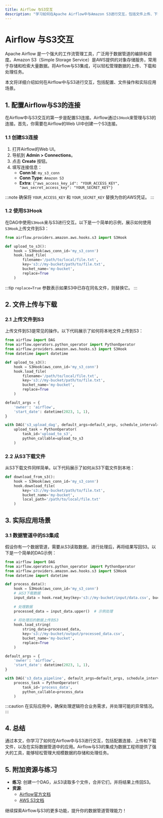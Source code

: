 ```yaml
---
title: Airflow 与S3交互
description: "学习如何在Apache Airflow中与Amazon S3进行交互，包括文件上传、下载和管理。本文适合初学者，提供详细的代码示例和实际应用场景。"
---
```


# Airflow 与S3交互

Apache Airflow 是一个强大的工作流管理工具，广泛用于数据管道的编排和调度。Amazon S3（Simple Storage Service）是AWS提供的对象存储服务，常用于存储和检索大量数据。将Airflow与S3集成，可以轻松管理数据的上传、下载和处理任务。

本文将详细介绍如何在Airflow中与S3进行交互，包括配置、文件操作和实际应用场景。

## 1. 配置Airflow与S3的连接

在Airflow中与S3交互的第一步是配置S3连接。Airflow通过`S3Hook`来管理与S3的连接。首先，你需要在Airflow的Web UI中创建一个S3连接。

### 1.1 创建S3连接

1. 打开Airflow的Web UI。
2. 导航到 **Admin > Connections**。
3. 点击 **Create** 按钮。
4. 填写连接信息：
   - **Conn Id**: `my_s3_conn`
   - **Conn Type**: `Amazon S3`
   - **Extra**: `{"aws_access_key_id": "YOUR_ACCESS_KEY", "aws_secret_access_key": "YOUR_SECRET_KEY"}`

:::note
确保将 `YOUR_ACCESS_KEY` 和 `YOUR_SECRET_KEY` 替换为你的AWS凭证。
:::

### 1.2 使用S3Hook

在DAG中使用`S3Hook`来与S3进行交互。以下是一个简单的示例，展示如何使用`S3Hook`上传文件到S3：

```python
from airflow.providers.amazon.aws.hooks.s3 import S3Hook

def upload_to_s3():
    hook = S3Hook(aws_conn_id='my_s3_conn')
    hook.load_file(
        filename='/path/to/local/file.txt',
        key='s3://my-bucket/path/to/file.txt',
        bucket_name='my-bucket',
        replace=True
    )
```

:::tip
`replace=True` 参数表示如果S3中已存在同名文件，则替换它。
:::

## 2. 文件上传与下载

### 2.1 上传文件到S3

上传文件到S3是常见的操作。以下代码展示了如何将本地文件上传到S3：

```python
from airflow import DAG
from airflow.operators.python_operator import PythonOperator
from airflow.providers.amazon.aws.hooks.s3 import S3Hook
from datetime import datetime

def upload_to_s3():
    hook = S3Hook(aws_conn_id='my_s3_conn')
    hook.load_file(
        filename='/path/to/local/file.txt',
        key='s3://my-bucket/path/to/file.txt',
        bucket_name='my-bucket',
        replace=True
    )

default_args = {
    'owner': 'airflow',
    'start_date': datetime(2023, 1, 1),
}

with DAG('s3_upload_dag', default_args=default_args, schedule_interval='@daily') as dag:
    upload_task = PythonOperator(
        task_id='upload_to_s3',
        python_callable=upload_to_s3
    )
```

### 2.2 从S3下载文件

从S3下载文件同样简单。以下代码展示了如何从S3下载文件到本地：

```python
def download_from_s3():
    hook = S3Hook(aws_conn_id='my_s3_conn')
    hook.download_file(
        key='s3://my-bucket/path/to/file.txt',
        bucket_name='my-bucket',
        local_path='/path/to/local/file.txt'
    )
```

## 3. 实际应用场景

### 3.1 数据管道中的S3集成

假设你有一个数据管道，需要从S3读取数据，进行处理后，再将结果写回S3。以下是一个简单的DAG示例：

```python
from airflow import DAG
from airflow.operators.python_operator import PythonOperator
from airflow.providers.amazon.aws.hooks.s3 import S3Hook
from datetime import datetime

def process_data():
    hook = S3Hook(aws_conn_id='my_s3_conn')
    # 从S3下载数据
    input_data = hook.read_key(key='s3://my-bucket/input/data.csv', bucket_name='my-bucket')
    
    # 处理数据
    processed_data = input_data.upper()  # 示例处理
    
    # 将处理后的数据上传到S3
    hook.load_string(
        string_data=processed_data,
        key='s3://my-bucket/output/processed_data.csv',
        bucket_name='my-bucket',
        replace=True
    )

default_args = {
    'owner': 'airflow',
    'start_date': datetime(2023, 1, 1),
}

with DAG('s3_data_pipeline', default_args=default_args, schedule_interval='@daily') as dag:
    process_task = PythonOperator(
        task_id='process_data',
        python_callable=process_data
    )
```

:::caution
在实际应用中，确保处理逻辑符合业务需求，并处理可能的异常情况。
:::

## 4. 总结

通过本文，你学习了如何在Airflow中与S3进行交互，包括配置连接、上传和下载文件，以及在实际数据管道中的应用。Airflow与S3的集成为数据工程师提供了强大的工具，能够轻松管理大规模数据的存储和处理任务。

## 5. 附加资源与练习

- **练习**: 创建一个DAG，从S3读取多个文件，合并它们，并将结果上传回S3。
- **资源**: 
  - [Airflow官方文档](https://airflow.apache.org/docs/)
  - [AWS S3文档](https://docs.aws.amazon.com/s3/index.html)

继续探索Airflow与S3的更多功能，提升你的数据管道管理能力！